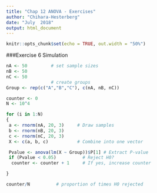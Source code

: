 ```yaml
---
title: "Chap 12 ANOVA - Exercises"
author: "Chihara-Hesterberg"
date: "July  2018"
output: html_document
---
```


```r
knitr::opts_chunk$set(echo = TRUE, out.width = "50%")
```

###Exercise 6 
Simulation

```r
nA <- 50         # set sample sizes
nB <- 50
nC <- 50
                 # create groups
Group <- rep(c("A","B","C"), c(nA, nB, nC))

counter <- 0
N <- 10^4

for (i in 1:N)
{
 a <- rnorm(nA, 20, 3)     # Draw samples
 b <- rnorm(nB, 20, 3)
 c <- rnorm(nC, 20, 3)
 X <- c(a, b, c)           # Combine into one vector

 Pvalue <- anova(lm(X ~ Group))$P[1] # Extract P-value
 if (Pvalue < 0.05)          # Reject H0?
  counter <- counter + 1     # If yes, increase counter

}

counter/N          # proportion of times H0 rejected
```